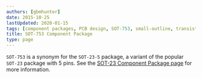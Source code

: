 ```yaml
---
authors: [gbmhunter]
date: 2015-10-25
lastUpdated: 2020-01-15
tags: [component packages, PCB design, SOT-753, small-outline, transistor, SOT-753, SOT-23, SOT-23-5, variant]
title: SOT-753 Component Package
type: page
---
```


`SOT-753` is a synonym for the `SOT-23-5` package, a variant of the popular `SOT-23` package with 5 pins. See the [SOT-23 Component Package page](/pcb-design/component-packages/sot-23-component-package) for more information.
